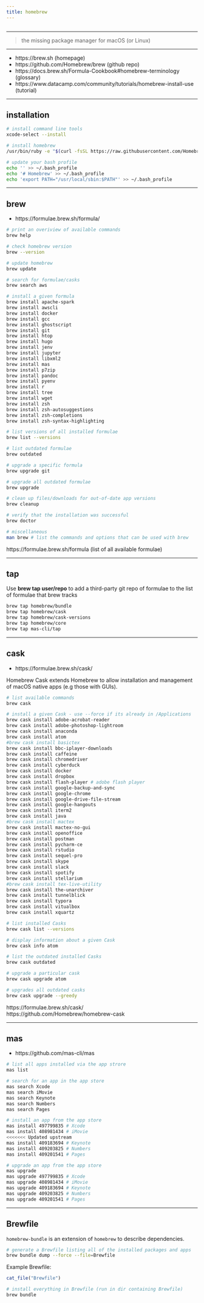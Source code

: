 ```yaml
---
title: homebrew
---
```


```r
```

*********************************************************************

> the missing package manager for macOS (or Linux)

*********************************************************************

* https://brew.sh (homepage)  
* https://github.com/Homebrew/brew (github repo)  
* https://docs.brew.sh/Formula-Cookbook#homebrew-terminology (glossary)  
* https://www.datacamp.com/community/tutorials/homebrew-install-use  (tutorial)

*********************************************************************

## installation

```sh
# install command line tools
xcode-select --install

# install homebrew
/usr/bin/ruby -e "$(curl -fsSL https://raw.githubusercontent.com/Homebrew/install/master/install)"

# update your bash profile
echo '' >> ~/.bash_profile
echo '# Homebrew' >> ~/.bash_profile
echo 'export PATH="/usr/local/sbin:$PATH"' >> ~/.bash_profile
```

*********************************************************************

## brew

* https://formulae.brew.sh/formula/

```sh
# print an overiview of available commands
brew help

# check homebrew version
brew --version

# update homebrew
brew update

# search for formulae/casks
brew search aws

# install a given formula
brew install apache-spark
brew install awscli
brew install docker
brew install gcc
brew install ghostscript
brew install git
brew install htop
brew install hugo
brew install jenv
brew install jupyter
brew install libxml2
brew install mas 
brew install p7zip
brew install pandoc
brew install pyenv
brew install r
brew install tree
brew install wget
brew install zsh
brew install zsh-autosuggestions
brew install zsh-completions
brew install zsh-syntax-highlighting

# list versions of all installed formulae
brew list --versions

# list outdated formulae
brew outdated

# upgrade a specific formula
brew upgrade git

# upgrade all outdated formulae
brew upgrade

# clean up files/downloads for out-of-date app versions
brew cleanup 

# verify that the installation was successful
brew doctor 

# miscellaneous
man brew # list the commands and options that can be used with brew
```

https://formulae.brew.sh/formula (list of all available formulae)

*********************************************************************

## tap

Use **brew tap user/repo** to add a third-party git repo of formulae to the list of formulae that brew tracks

```sh
brew tap homebrew/bundle
brew tap homebrew/cask
brew tap homebrew/cask-versions
brew tap homebrew/core
brew tap mas-cli/tap
```

*********************************************************************

## cask

* https://formulae.brew.sh/cask/

Homebrew Cask extends Homebrew to allow installation and management of
macOS native apps (e.g those with GUIs).

```sh
# list available commands
brew cask

# install a given Cask - use --force if its already in /Applications
brew cask install adobe-acrobat-reader
brew cask install adobe-photoshop-lightroom
brew cask install anaconda
brew cask install atom
#brew cask install basictex
brew cask install bbc-iplayer-downloads
brew cask install caffeine
brew cask install chromedriver
brew cask install cyberduck
brew cask install docker
brew cask install dropbox
brew cask install flash-player # adobe flash player
brew cask install google-backup-and-sync
brew cask install google-chrome
brew cask install google-drive-file-stream
brew cask install google-hangouts
brew cask install iterm2
brew cask install java
#brew cask install mactex
brew cask install mactex-no-gui
brew cask install openoffice
brew cask install postman
brew cask install pycharm-ce
brew cask install rstudio
brew cask install sequel-pro
brew cask install skype
brew cask install slack
brew cask install spotify
brew cask install stellarium
#brew cask install tex-live-utility
brew cask install the-unarchiver
brew cask install tunnelblick
brew cask install typora 
brew cask install vitualbox
brew cask install xquartz

# list installed Casks
brew cask list --versions

# display information about a given Cask
brew cask info atom

# list the outdated installed Casks
brew cask outdated

# upgrade a particular cask
brew cask upgrade atom

# upgrades all outdated casks
brew cask upgrade --greedy
```

https://formulae.brew.sh/cask/  
https://github.com/Homebrew/homebrew-cask

*********************************************************************

## mas

* https://github.com/mas-cli/mas

```sh
# list all apps installed via the app strore
mas list

# search for an app in the app store
mas search Xcode
mas search iMovie
mas search Keynote
mas search Numbers
mas search Pages

# install an app from the app store
mas install 497799835 # Xcode
mas install 408981434 # iMovie
<<<<<<< Updated upstream
mas install 409183694 # Keynote 
mas install 409203825 # Numbers
mas install 409201541 # Pages

# upgrade an app from the app store
mas upgrade
mas upgrade 497799835 # Xcode
mas upgrade 408981434 # iMovie
mas upgrade 409183694 # Keynote 
mas upgrade 409203825 # Numbers
mas upgrade 409201541 # Pages
```

*********************************************************************

## Brewfile

`homebrew-bundle` is an extension of `homebrew` to describe
dependencies.

```sh
# generate a Brewfile listing all of the installed packages and apps
brew bundle dump --force --file=Brewfile
```

Example Brewfile:
```r
cat_file("Brewfile")
```

```sh
# install everything in Brewfile (run in dir containing Brewfile)
brew bundle
```

